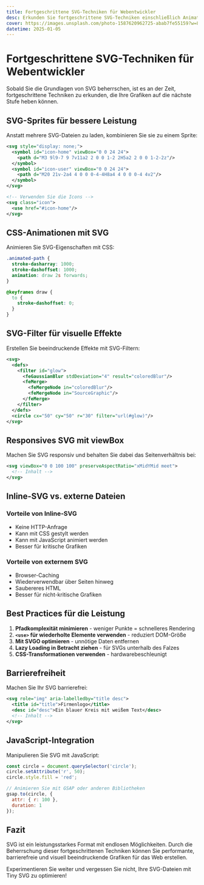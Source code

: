 ```yaml
---
title: Fortgeschrittene SVG-Techniken für Webentwickler
desc: Erkunden Sie fortgeschrittene SVG-Techniken einschließlich Animationen, Filter und Leistungsoptimierung
cover: https://images.unsplash.com/photo-1587620962725-abab7fe55159?w=800&h=400&fit=crop
datetime: 2025-01-05
---
```


# Fortgeschrittene SVG-Techniken für Webentwickler

Sobald Sie die Grundlagen von SVG beherrschen, ist es an der Zeit, fortgeschrittene Techniken zu erkunden, die Ihre Grafiken auf die nächste Stufe heben können.

## SVG-Sprites für bessere Leistung

Anstatt mehrere SVG-Dateien zu laden, kombinieren Sie sie zu einem Sprite:

```xml
<svg style="display: none;">
  <symbol id="icon-home" viewBox="0 0 24 24">
    <path d="M3 9l9-7 9 7v11a2 2 0 0 1-2 2H5a2 2 0 0 1-2-2z"/>
  </symbol>
  <symbol id="icon-user" viewBox="0 0 24 24">
    <path d="M20 21v-2a4 4 0 0 0-4-4H8a4 4 0 0 0-4 4v2"/>
  </symbol>
</svg>

<!-- Verwenden Sie die Icons -->
<svg class="icon">
  <use href="#icon-home"/>
</svg>
```

## CSS-Animationen mit SVG

Animieren Sie SVG-Eigenschaften mit CSS:

```css
.animated-path {
  stroke-dasharray: 1000;
  stroke-dashoffset: 1000;
  animation: draw 2s forwards;
}

@keyframes draw {
  to {
    stroke-dashoffset: 0;
  }
}
```

## SVG-Filter für visuelle Effekte

Erstellen Sie beeindruckende Effekte mit SVG-Filtern:

```xml
<svg>
  <defs>
    <filter id="glow">
      <feGaussianBlur stdDeviation="4" result="coloredBlur"/>
      <feMerge>
        <feMergeNode in="coloredBlur"/>
        <feMergeNode in="SourceGraphic"/>
      </feMerge>
    </filter>
  </defs>
  <circle cx="50" cy="50" r="30" filter="url(#glow)"/>
</svg>
```

## Responsives SVG mit viewBox

Machen Sie SVG responsiv und behalten Sie dabei das Seitenverhältnis bei:

```xml
<svg viewBox="0 0 100 100" preserveAspectRatio="xMidYMid meet">
  <!-- Inhalt -->
</svg>
```

## Inline-SVG vs. externe Dateien

### Vorteile von Inline-SVG

- Keine HTTP-Anfrage
- Kann mit CSS gestylt werden
- Kann mit JavaScript animiert werden
- Besser für kritische Grafiken

### Vorteile von externem SVG

- Browser-Caching
- Wiederverwendbar über Seiten hinweg
- Saubereres HTML
- Besser für nicht-kritische Grafiken

## Best Practices für die Leistung

1. **Pfadkomplexität minimieren** - weniger Punkte = schnelleres Rendering
2. **`<use>` für wiederholte Elemente verwenden** - reduziert DOM-Größe
3. **Mit SVGO optimieren** - unnötige Daten entfernen
4. **Lazy Loading in Betracht ziehen** - für SVGs unterhalb des Falzes
5. **CSS-Transformationen verwenden** - hardwarebeschleunigt

## Barrierefreiheit

Machen Sie Ihr SVG barrierefrei:

```xml
<svg role="img" aria-labelledby="title desc">
  <title id="title">Firmenlogo</title>
  <desc id="desc">Ein blauer Kreis mit weißem Text</desc>
  <!-- Inhalt -->
</svg>
```

## JavaScript-Integration

Manipulieren Sie SVG mit JavaScript:

```javascript
const circle = document.querySelector('circle');
circle.setAttribute('r', 50);
circle.style.fill = 'red';

// Animieren Sie mit GSAP oder anderen Bibliotheken
gsap.to(circle, {
  attr: { r: 100 },
  duration: 1
});
```

## Fazit

SVG ist ein leistungsstarkes Format mit endlosen Möglichkeiten. Durch die Beherrschung dieser fortgeschrittenen Techniken können Sie performante, barrierefreie und visuell beeindruckende Grafiken für das Web erstellen.

Experimentieren Sie weiter und vergessen Sie nicht, Ihre SVG-Dateien mit Tiny SVG zu optimieren!
